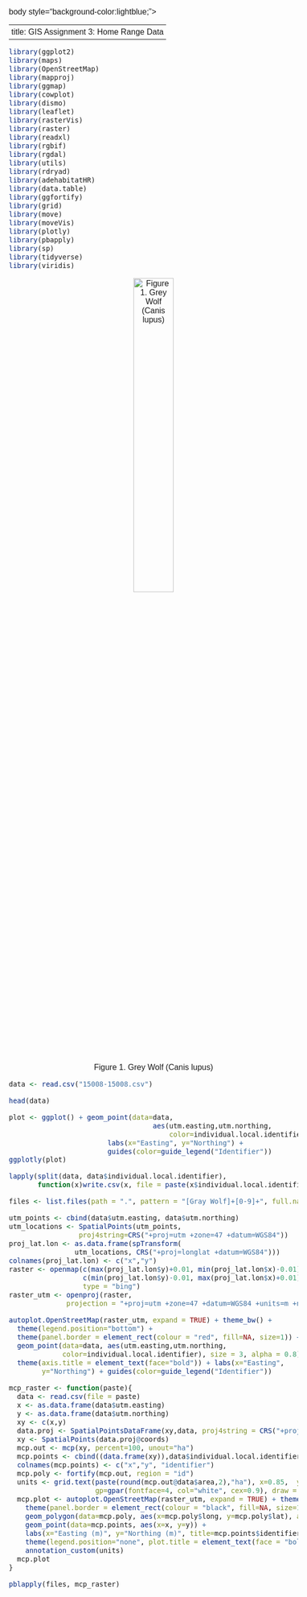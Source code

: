 body style="background-color:lightblue;">


---
title: GIS Assignment 3: Home Range Data
---

```{=html}
<style type="text/css">
h1.title {
  font-size: 40px;
  font-family: "Times New Roman", Times, serif;
  color: Black;
  text-align: center;
}
h4.author { /* Header 4 - and the author and data headers use this too  */
  font-size: 25px;
  font-family: "Times New Roman", Times, serif;
  font-weight: bold;
  color: #D02349;
  text-align: center;
}
body {
  font-family: Helvetica;
  font-size: 12pt;
}
.zoom {
  transform-origin: 40% 50% 0;
  transition: transform .2s;
  margin: 0 auto;
}
.zoom img{
	width:auto;
	height:auto;	
}
.zoom:hover {
  transform: scale(2);
}
th, td {padding: 5px;}
</style>
```




```r
library(ggplot2)
library(maps)
library(OpenStreetMap)
library(mapproj)
library(ggmap)
library(cowplot)
library(dismo)
library(leaflet)
library(rasterVis)
library(raster)
library(readxl)
library(rgbif)
library(rgdal)
library(utils)
library(rdryad)
library(adehabitatHR)
library(data.table)
library(ggfortify)
library(grid)
library(move)
library(moveVis)
library(plotly)
library(pbapply)
library(sp)
library(tidyverse)
library(viridis)
```

<center>![Figure 1. Grey Wolf (Canis lupus)](images/graywolf.jpg){width=40%}</center>


```r
data <- read.csv("15008-15008.csv")
```

```r
head(data)
```

```r

plot <- ggplot() + geom_point(data=data, 
                                   aes(utm.easting,utm.northing,
                                       color=individual.local.identifier)) +
                        labs(x="Easting", y="Northing") +
                        guides(color=guide_legend("Identifier"))
ggplotly(plot)
```


```r
lapply(split(data, data$individual.local.identifier), 
       function(x)write.csv(x, file = paste(x$individual.local.identifier[1],".csv", sep = ""), row.names = FALSE))
```

```r
files <- list.files(path = ".", pattern = "[Gray Wolf]+[0-9]+", full.names = TRUE)
```


```r
utm_points <- cbind(data$utm.easting, data$utm.northing)
utm_locations <- SpatialPoints(utm_points, 
                 proj4string=CRS("+proj=utm +zone=47 +datum=WGS84"))
proj_lat.lon <- as.data.frame(spTransform(
                utm_locations, CRS("+proj=longlat +datum=WGS84")))
colnames(proj_lat.lon) <- c("x","y")
raster <- openmap(c(max(proj_lat.lon$y)+0.01, min(proj_lat.lon$x)-0.01), 
                  c(min(proj_lat.lon$y)-0.01, max(proj_lat.lon$x)+0.01), 
                  type = "bing")
raster_utm <- openproj(raster, 
              projection = "+proj=utm +zone=47 +datum=WGS84 +units=m +no_defs")
```



```r
autoplot.OpenStreetMap(raster_utm, expand = TRUE) + theme_bw() +
  theme(legend.position="bottom") +
  theme(panel.border = element_rect(colour = "red", fill=NA, size=1)) +
  geom_point(data=data, aes(utm.easting,utm.northing,
             color=individual.local.identifier), size = 3, alpha = 0.8) +
  theme(axis.title = element_text(face="bold")) + labs(x="Easting",
        y="Northing") + guides(color=guide_legend("Identifier"))
```



```r
mcp_raster <- function(paste){
  data <- read.csv(file = paste)
  x <- as.data.frame(data$utm.easting)
  y <- as.data.frame(data$utm.northing)
  xy <- c(x,y)
  data.proj <- SpatialPointsDataFrame(xy,data, proj4string = CRS("+proj=utm +zone=12 +datum=WGS84 +units=m +no_defs"))
  xy <- SpatialPoints(data.proj@coords)
  mcp.out <- mcp(xy, percent=100, unout="ha")
  mcp.points <- cbind((data.frame(xy)),data$individual.local.identifier)
  colnames(mcp.points) <- c("x","y", "identifier")
  mcp.poly <- fortify(mcp.out, region = "id")
  units <- grid.text(paste(round(mcp.out@data$area,2),"ha"), x=0.85,  y=0.95,
                     gp=gpar(fontface=4, col="white", cex=0.9), draw = FALSE)
  mcp.plot <- autoplot.OpenStreetMap(raster_utm, expand = TRUE) + theme_bw() + theme(legend.position="none") +
    theme(panel.border = element_rect(colour = "black", fill=NA, size=1)) +
    geom_polygon(data=mcp.poly, aes(x=mcp.poly$long, y=mcp.poly$lat), alpha=0.8) +
    geom_point(data=mcp.points, aes(x=x, y=y)) + 
    labs(x="Easting (m)", y="Northing (m)", title=mcp.points$identifier) +
    theme(legend.position="none", plot.title = element_text(face = "bold", hjust = 0.5)) + 
    annotation_custom(units)
  mcp.plot
}

pblapply(files, mcp_raster)

```

